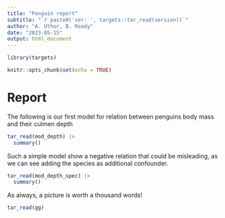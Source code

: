 ```yaml
---
title: "Penguin report"
subtitle: "`r paste0('ver: ', targets::tar_read(version))`"
author: "A. Uthor, B. Ready"
date: "2023-05-15"
output: html_document
---
```


```r
library(targets)

knitr::opts_chunk$set(echo = TRUE)
```

# Report
The following is our first model for relation between penguins body mass and their culmen depth

```r
tar_read(mod_depth) |> 
  summary()
```

Such a simple model show a negative relation that could be misleading, as we can see adding the species as additional confounder.

```r
tar_read(mod_depth_spec) |> 
  summary()
```

As always, a picture is worth a thousand words!
```r
tar_read(gg)
```

